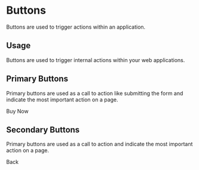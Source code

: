
<Meta title="Buttons" component={PrimaryButton} />

# Buttons

Buttons are used to trigger actions within an application.

## Usage

Buttons are used to trigger internal actions within your web applications.

## Primary Buttons

Primary buttons are used as a call to action like submitting the form and indicate the most important action on a page.

<Preview withToolbar>
  <Story name="primary">
    <PrimaryButton>Buy Now</PrimaryButton>
  </Story>
</Preview>

## Secondary Buttons

Primary buttons are used as a call to action and indicate the most important action on a page.

<Preview withToolbar>
  <Story name="secondary">
    <SecondaryButton>Back</SecondaryButton>
  </Story>
</Preview>
